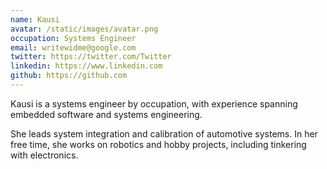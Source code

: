 ```yaml
---
name: Kausi
avatar: /static/images/avatar.png
occupation: Systems Engineer
email: writewidme@google.com
twitter: https://twitter.com/Twitter
linkedin: https://www.linkedin.com
github: https://github.com
---
```


Kausi is a systems engineer by occupation, with experience spanning embedded software and systems engineering. 

She leads system integration and calibration of automotive systems. In her free time, she works on robotics and hobby projects, including tinkering with electronics.
